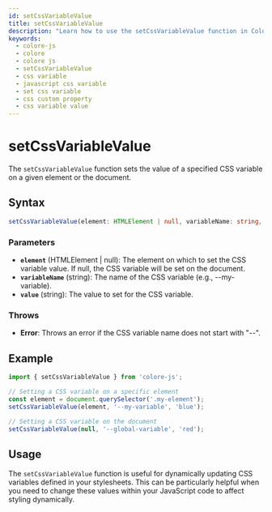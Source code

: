 ```yaml
---
id: setCssVariableValue
title: setCssVariableValue
description: "Learn how to use the setCssVariableValue function in Colore JS to set the value of a CSS variable on an element or the document. This guide covers the syntax, parameters, examples, and practical applications for updating CSS variable values in your projects."
keywords:
  - colore-js
  - colore
  - colore js
  - setCssVariableValue
  - css variable
  - javascript css variable
  - set css variable
  - css custom property
  - css variable value
---
```



<StructuredData />

# setCssVariableValue

The `setCssVariableValue` function sets the value of a specified CSS variable on a given element or the document.

## Syntax

```typescript
setCssVariableValue(element: HTMLElement | null, variableName: string, value: string): void;
```

### Parameters

- **`element`** (HTMLElement | null): The element on which to set the CSS variable value. If null, the CSS variable will be set on the document.
- **`variableName`** (string): The name of the CSS variable (e.g., --my-variable).
- **`value`** (string): The value to set for the CSS variable.

### Throws

- **Error**: Throws an error if the CSS variable name does not start with "--".

## Example

```typescript
import { setCssVariableValue } from 'colore-js';

// Setting a CSS variable on a specific element
const element = document.querySelector('.my-element');
setCssVariableValue(element, '--my-variable', 'blue');

// Setting a CSS variable on the document
setCssVariableValue(null, '--global-variable', 'red');
```

## Usage

The `setCssVariableValue` function is useful for dynamically updating CSS variables defined in your stylesheets. This can be particularly helpful when you need to change these values within your JavaScript code to affect styling dynamically.
